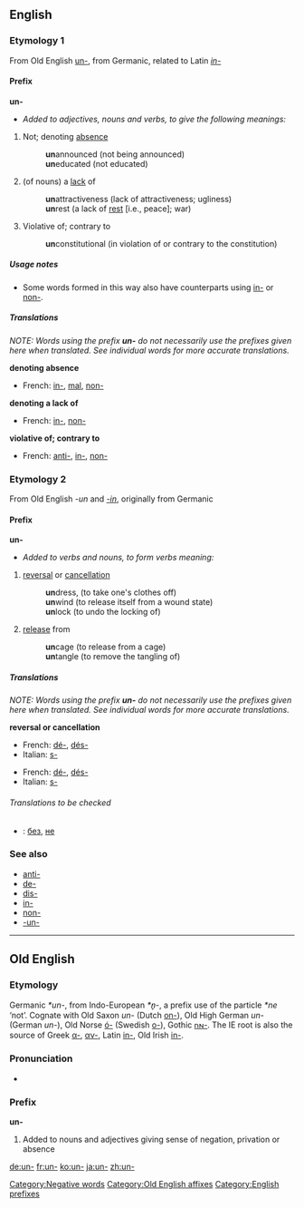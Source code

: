 {{see|UN|un|-un-|ün|ún}}

{{wikipedia | un_%28disambiguation%29}}














==English==

===Etymology 1===
From Old English [[un-#Old English|un-]], from Germanic, related to Latin ''[[in-#Latin|in-]]''

====Prefix====
'''un-'''
*''Added to adjectives, nouns and verbs, to give the following meanings:''
# Not; denoting [[absence]]
#: '''un'''announced (not being announced)
#: '''un'''educated (not educated)
# (of nouns) a [[lack]] of
#: '''un'''attractiveness (lack of attractiveness; ugliness)
#: '''un'''rest (a lack of [[rest]] [i.e., peace]; war)
# Violative of; contrary to
#: '''un'''constitutional (in violation of or contrary to the constitution)

=====Usage notes=====
*Some words formed in this way also have counterparts using [[in-]] or [[non-]].

=====Translations=====
''NOTE: Words using the prefix '''un-''' do not necessarily use the prefixes given here when translated. See individual words for more accurate translations.''

'''denoting absence'''
{{top}}
*French: [[in-]], [[mal]], [[non-]]
{{mid}}
{{bottom}}

'''denoting a lack of'''
{{top}}
*French: [[in-]], [[non-]]
{{mid}}
{{bottom}}

'''violative of; contrary to'''
{{top}}
*French: [[anti-]], [[in-]], [[non-]]
{{mid}}
{{bottom}}

===Etymology 2===
From Old English ''-un'' and ''[[-in]]'', originally from Germanic

====Prefix====
'''un-'''
*''Added to verbs and nouns, to form verbs meaning:''
# [[reversal]] or [[cancellation]]
#: '''un'''dress, (to take one's clothes off)
#: '''un'''wind (to release itself from a wound state)
#: '''un'''lock (to undo the locking of)
# [[release]] from
#: '''un'''cage (to release from a cage)
#: '''un'''tangle (to remove the tangling of)

=====Translations=====
''NOTE: Words using the prefix '''un-''' do not necessarily use the prefixes given here when translated. See individual words for more accurate translations.''

'''reversal or cancellation'''
{{top}}
*French: [[dé-]], [[dés-]]
*Italian: [[s-]]
{{mid}}
{{bottom}}

{{top}}
*French: [[dé-]], [[dés-]]
*Italian: [[s-]]
{{mid}}
{{bottom}}

======Translations to be checked======
{{checktrans}}

*{{ttbc|Russian}}: [[без]], [[не]]

===See also===
*[[anti-]]
*[[de-]]
*[[dis-]]
*[[in-]]
*[[non-]]
*[[-un-]]

[[Category:Negative words]]

----

==Old English==

===Etymology===
Germanic ''*un-'', from Indo-European ''*n̥-'', a prefix use of the particle ''*ne'' ‘not’. Cognate with Old Saxon ''un-'' (Dutch [[on-]]), Old High German ''un-'' (German ''un-''), Old Norse [[ó-]] (Swedish [[o-]]), Gothic [[𐌿𐌽-]]. The IE root is also the source of Greek [[α-]], [[αν-]], Latin [[in-]], Old Irish [[in-]].

===Pronunciation===
*{{IPA|/ʊn/}}

===Prefix===
'''un-'''

# Added to nouns and adjectives giving sense of negation, privation or absence

[[Category:Old English affixes]]
[[Category:English prefixes]]

[[de:un-]]
[[fr:un-]]
[[ko:un-]]
[[ja:un-]]
[[zh:un-]]